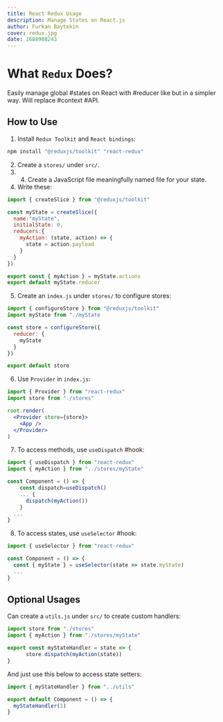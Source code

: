 ```yaml
---
title: React Redux Usage
description: Manage States on React.js
author: Furkan Baytekin
cover: redux.jpg
date: 1688908243
---
```


# What `Redux` Does?

Easily manage global #states on React with #reducer like but in a simpler way. Will replace #context #API.


## How to Use

1. Install `Redux Toolkit` and `React bindings`:

```sh
npm install "@reduxjs/toolkit" "react-redux"
```

2. Create a `stores/` under `src/`.
3. 4. Create a JavaScript file meaningfully named file for your state.
4. Write these:

```jsx
import { createSlice } from "@reduxjs/toolkit"

const myState = createSlice({
  name:"myState",
  initialState: 0,
  reducers:{
	myAction: (state, action) => {
	  state = action.payload
	}
  }
})

export const { myAction } = myState.actions
export default myState.reducer
```

5. Create an `index.js` under `stores/` to configure stores:

```jsx
import { configureStore } from "@reduxjs/toolkit"
import myState from "./myState

const store = configureStore({
  reducer: {
    myState
  }
})

export default store
```

6. Use `Provider` in `index.js`:

```jsx
import { Provider } from "react-redux"
import store from "./stores"

root.render(
  <Provider store={store}>
	<App />
  </Provider>
)
```

7. To access methods, use `useDispatch` #hook:

```jsx
import { useDispatch } from "react-redux"
import { myAction } from "../stores/myState"

const Component = () => {
	const dispatch=useDispatch()
	... {
	  dispatch(myAction())
	}
  ...
}
```

8. To access states, use `useSelector` #hook:

```jsx
import { useSelector } from "react-redux"

const Component = () => {
  const { myState } = useSelector(state => state.myState)
  ...
}
```

## Optional Usages

Can create a `utils.js` under `src/` to create custom handlers:

```jsx
import store from "./stores"
import { myAction } from "./stores/myState"

export const myStateHandler = state => {
	  store.dispatch(myAction(state))
}
```

And just use this below to access state setters:

```jsx
import { myStateHandler } from "../utils"

export default Component = () => {
  myStateHandler(1)
}
```